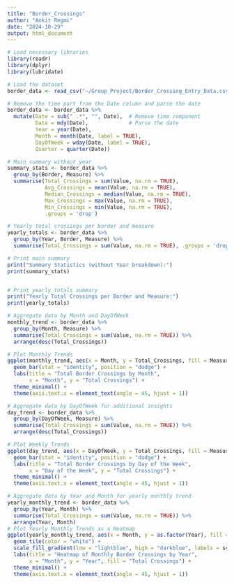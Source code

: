 ---
title: "Border_Crossings"
author: "Ankit Regmi"
date: "2024-10-29"
output: html_document
---

```{r}



# Load necessary libraries
library(readr)
library(dplyr)
library(lubridate)

# Load the dataset
border_data <- read_csv("~/Group_Project/Border_Crossing_Entry_Data.csv")

# Remove the time part from the Date column and parse the date
border_data <- border_data %>%
  mutate(Date = sub(" .*", "", Date),  # Remove time component
         Date = mdy(Date),             # Parse the date
         Year = year(Date),
         Month = month(Date, label = TRUE),
         DayOfWeek = wday(Date, label = TRUE),
         Quarter = quarter(Date))

# Main summary without year
summary_stats <- border_data %>%
  group_by(Border, Measure) %>%
  summarise(Total_Crossings = sum(Value, na.rm = TRUE),
            Avg_Crossings = mean(Value, na.rm = TRUE),
            Median_Crossings = median(Value, na.rm = TRUE),
            Max_Crossings = max(Value, na.rm = TRUE),
            Min_Crossings = min(Value, na.rm = TRUE),
            .groups = 'drop')

# Yearly total crossings per border and measure
yearly_totals <- border_data %>%
  group_by(Year, Border, Measure) %>%
  summarise(Total_Crossings = sum(Value, na.rm = TRUE), .groups = 'drop')

# Print main summary
print("Summary Statistics (without Year breakdown):")
print(summary_stats)


# Print yearly totals summary
print("Yearly Total Crossings per Border and Measure:")
print(yearly_totals)


```





```{r}



# Aggregate data by Month and DayOfWeek
monthly_trend <- border_data %>%
  group_by(Month, Measure) %>%
  summarise(Total_Crossings = sum(Value, na.rm = TRUE)) %>%
  arrange(desc(Total_Crossings))

# Plot Monthly Trends
ggplot(monthly_trend, aes(x = Month, y = Total_Crossings, fill = Measure)) +
  geom_bar(stat = "identity", position = "dodge") +
  labs(title = "Total Border Crossings by Month",
       x = "Month", y = "Total Crossings") +
  theme_minimal() +
  theme(axis.text.x = element_text(angle = 45, hjust = 1))

# Aggregate data by DayOfWeek for additional insights
day_trend <- border_data %>%
  group_by(DayOfWeek, Measure) %>%
  summarise(Total_Crossings = sum(Value, na.rm = TRUE)) %>%
  arrange(desc(Total_Crossings))

# Plot Weekly Trends
ggplot(day_trend, aes(x = DayOfWeek, y = Total_Crossings, fill = Measure)) +
  geom_bar(stat = "identity", position = "dodge") +
  labs(title = "Total Border Crossings by Day of the Week",
       x = "Day of the Week", y = "Total Crossings") +
  theme_minimal() +
  theme(axis.text.x = element_text(angle = 45, hjust = 1))

```

```{r}
# Aggregate data by Year and Month for yearly monthly trend
yearly_monthly_trend <- border_data %>%
  group_by(Year, Month) %>%
  summarise(Total_Crossings = sum(Value, na.rm = TRUE)) %>%
  arrange(Year, Month)
# Plot Yearly Monthly Trends as a Heatmap
ggplot(yearly_monthly_trend, aes(x = Month, y = as.factor(Year), fill = Total_Crossings)) +
  geom_tile(color = "white") +
  scale_fill_gradient(low = "lightblue", high = "darkblue", labels = scales::comma) +
  labs(title = "Heatmap of Monthly Border Crossings by Year",
       x = "Month", y = "Year", fill = "Total Crossings") +
  theme_minimal() +
  theme(axis.text.x = element_text(angle = 45, hjust = 1))


```






